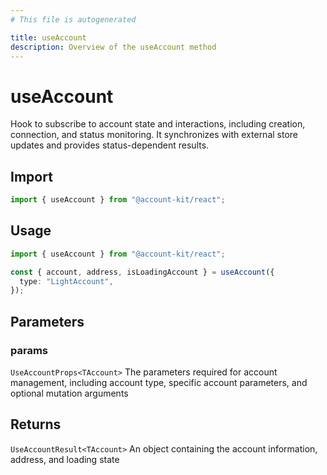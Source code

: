 ```yaml
---
# This file is autogenerated

title: useAccount
description: Overview of the useAccount method
---
```


# useAccount

Hook to subscribe to account state and interactions, including creation, connection, and status monitoring. It synchronizes with external store updates and provides status-dependent results.

## Import

```ts
import { useAccount } from "@account-kit/react";
```

## Usage

```ts
import { useAccount } from "@account-kit/react";

const { account, address, isLoadingAccount } = useAccount({
  type: "LightAccount",
});
```

## Parameters

### params

`UseAccountProps<TAccount>`
The parameters required for account management, including account type, specific account parameters, and optional mutation arguments

## Returns

`UseAccountResult<TAccount>`
An object containing the account information, address, and loading state
